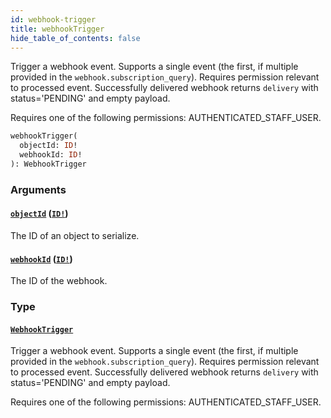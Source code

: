 ```yaml
---
id: webhook-trigger
title: webhookTrigger
hide_table_of_contents: false
---
```


Trigger a webhook event. Supports a single event (the first, if multiple provided in the `webhook.subscription_query`). Requires permission relevant to processed event. Successfully delivered webhook returns `delivery` with status='PENDING' and empty payload.

Requires one of the following permissions: AUTHENTICATED_STAFF_USER.

```graphql
webhookTrigger(
  objectId: ID!
  webhookId: ID!
): WebhookTrigger
```

### Arguments

#### [`objectId`](#) ([`ID!`](../../../developer/api-reference/scalars/id))

The ID of an object to serialize.

#### [`webhookId`](#) ([`ID!`](../../../developer/api-reference/scalars/id))

The ID of the webhook.

### Type

#### [`WebhookTrigger`](../../../developer/api-reference/objects/webhook-trigger)

Trigger a webhook event. Supports a single event (the first, if multiple provided in the `webhook.subscription_query`). Requires permission relevant to processed event. Successfully delivered webhook returns `delivery` with status='PENDING' and empty payload.

Requires one of the following permissions: AUTHENTICATED_STAFF_USER.
